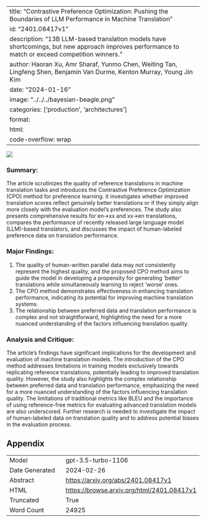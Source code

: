 
---
title: "Contrastive Preference Optimization: Pushing the Boundaries of LLM Performance in Machine Translation"
id: "2401.08417v1"
description: "13B LLM-based translation models have shortcomings, but new approach improves performance to match or exceed competition winners."
author: Haoran Xu, Amr Sharaf, Yunmo Chen, Weiting Tan, Lingfeng Shen, Benjamin Van Durme, Kenton Murray, Young Jin Kim
date: "2024-01-16"
image: "../../../bayesian-beagle.png"
categories: ['production', 'architectures']
format:
  html:
    code-overflow: wrap
---

![](../../../bayesian-beagle.png)

### Summary:

The article scrutinizes the quality of reference translations in machine translation tasks and introduces the Contrastive Preference Optimization (CPO) method for preference learning. It investigates whether improved translation scores reflect genuinely better translations or if they simply align more closely with the evaluation model’s preferences. The study also presents comprehensive results for en→xx and xx→en translations, compares the performance of recently released large language model (LLM)-based translators, and discusses the impact of human-labeled preference data on translation performance.

### Major Findings:
1. The quality of human-written parallel data may not consistently represent the highest quality, and the proposed CPO method aims to guide the model in developing a propensity for generating 'better' translations while simultaneously learning to reject 'worse' ones.
2. The CPO method demonstrates effectiveness in enhancing translation performance, indicating its potential for improving machine translation systems.
3. The relationship between preferred data and translation performance is complex and not straightforward, highlighting the need for a more nuanced understanding of the factors influencing translation quality.

### Analysis and Critique:
The article's findings have significant implications for the development and evaluation of machine translation models. The introduction of the CPO method addresses limitations in training models exclusively towards replicating reference translations, potentially leading to improved translation quality. However, the study also highlights the complex relationship between preferred data and translation performance, emphasizing the need for a more nuanced understanding of the factors influencing translation quality. The limitations of traditional metrics like BLEU and the importance of using reference-free metrics for evaluating advanced translation models are also underscored. Further research is needed to investigate the impact of human-labeled data on translation quality and to address potential biases in the evaluation process.

## Appendix

|          |          |
|----------|----------|
| Model     | gpt-3.5-turbo-1106       |
| Date Generated     | 2024-02-26       |
| Abstract | [https://arxiv.org/abs/2401.08417v1](https://arxiv.org/abs/2401.08417v1)        |
| HTML     | [https://browse.arxiv.org/html/2401.08417v1](https://browse.arxiv.org/html/2401.08417v1)       |
| Truncated       | True       |
| Word Count       | 24925       |